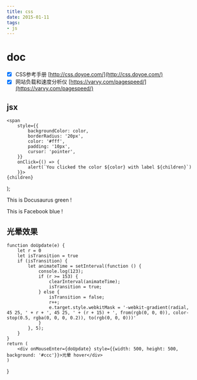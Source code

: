 ```yaml
---
title: css
date: 2015-01-11
tags:
- js
---
```






# doc

- [x] CSS参考手册 [http://css.doyoe.com/](http://css.doyoe.com/)
- [x] 网站负载和速度分析仪 [https://varvy.com/pagespeed/](https://varvy.com/pagespeed/)

## jsx

    <span
        style={{
            backgroundColor: color,
            borderRadius: '20px',
            color: '#fff',
            padding: '10px',
            cursor: 'pointer',
        }}
        onClick={() => {
            alert(`You clicked the color ${color} with label ${children}`)
        }}>
    {children}
  </span>
);

This is <Highlight color="#25c2a0">Docusaurus green</Highlight> !

This is <Highlight color="#1877F2">Facebook blue</Highlight> !

## 光晕效果


    function doUpdate(e) {
        let r = 0
        let isTransition = true
        if (isTransition) {
            let animateTime = setInterval(function () {
                console.log(123);
                if (r >= 153) {
                    clearInterval(animateTime);
                    isTransition = true;
                } else {
                    isTransition = false;
                    r++;
                    e.target.style.webkitMask = '-webkit-gradient(radial, 45 25, ' + r + ', 45 25, ' + (r + 15) + ', from(rgb(0, 0, 0)), color-stop(0.5, rgba(0, 0, 0, 0.2)), to(rgb(0, 0, 0)))'
                }
            }, 5);
        }
    }
    return (
        <div onMouseEnter={doUpdate} style={{width: 500, height: 500, background: '#ccc'}}>光晕 hover</div>
    )
}

<GuangYun/>
